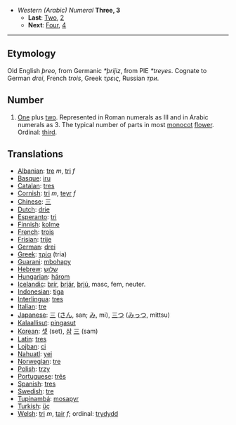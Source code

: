 *''Western (Arabic) Numeral'' '''Three, 3'''
**'''Last''': [[Two]], [[2]]
**'''Next''': [[Four]], [[4]]

----

== Etymology ==
Old English ''þreo'', from Germanic ''*þrijiz'', from PIE ''*treyes''. Cognate to German ''drei'', French ''trois'', Greek ''τρεις'', Russian ''три''.

== Number ==
# [[One]] plus [[two]]. Represented in Roman numerals as III and in Arabic numerals as 3. The typical number of parts in most [[monocot]] [[flower]]. Ordinal: [[third]].

== Translations ==
*[[Albanian]]: [[tre]] ''m'', [[tri]] ''f''
*[[Basque]]: [[iru]]
*[[Catalan]]: [[tres]]
*[[Cornish]]: [[tri]] ''m'', [[teyr]] ''f''
*[[Chinese]]: [[三]]
*[[Dutch]]: [[drie]]
*[[Esperanto]]: [[tri]]
*[[Finnish]]: [[kolme]]
*[[French]]: [[trois]]
*[[Frisian]]: [[trije]]
*[[German]]: [[drei]]
*[[Greek]]: [[τρία]] (tria)
*[[Guarani]]: [[mbohapy]]
*[[Hebrew]]: [[שלוש]]
*[[Hungarian]]: [[három]]
*[[Icelandic]]: [[þrír]], [[þrjár]], [[þrjú]], masc, fem, neuter.
*[[Indonesian]]: [[tiga]]
*[[Interlingua]]: [[tres]]
*[[Italian]]: [[tre]]
*[[Japanese]]: [[三]] ([[さん]], san; [[み]], mi), [[三つ]] ([[みっつ]], mittsu)
*[[Kalaallisut]]: [[pingasut]]
*[[Korean]]: [[셋]] (set), [[삼]] [[三]] (sam)
*[[Latin]]: [[tres]]
*[[Lojban]]: [[ci]]
*[[Nahuatl]]: [[yei]]
*[[Norwegian]]: [[tre]]
*[[Polish]]: [[trzy]]
*[[Portuguese]]: [[três]]
*[[Spanish]]: [[tres]]
*[[Swedish]]: [[tre]]
*[[Tupinambá]]: [[mosapyr]]
*[[Turkish]]: [[üç]]
*[[Welsh]]: [[tri]] ''m'', [[tair]] ''f''; ordinal: [[trydydd]]